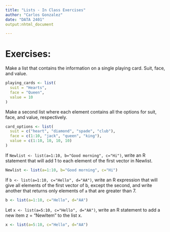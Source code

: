 ```yaml
---
title: "Lists - In Class Exercises"
author: "Carlos Gonzalez"
date: "DATA 2401"
output:nhtml_document

---
```


# Exercises: 

Make a list that contains the information on a single playing card. Suit, face, and value. 

```r
playing_cards <- list(
  suit = "Hearts",
  face = "Queen",
  value = 10
)

```


Make a second list where each element contains all the options for suit, face, and value, respectively. 

```r
card_options <- list(
  suit = c("heart", "diamond", "spade", "club"),
  face = c(1:10, "jack", "queen", "king"),
  value = c(1:10, 10, 10, 10)
)

```


If `Newlist <- list(a=1:10, b="Good morning", c="Hi")`, write an R statement that will add 1 to each element of the first vector in Newlist.

```r
Newlist <- list(a=1:10, b="Good morning", c="Hi")


```

If `b <- list(a=1:10, c="Hello", d="AA")`, write an R expression that will give all elements of the first vector of b, except the second, and write another that returns only elements of `a` that are greater than 7.

```r
b <- list(a=1:10, c="Hello", d="AA")


```

Let `x <- list(a=5:10, c="Hello", d="AA")`, write an R statement to add a new item z = "NewItem" to the list x.

```r
x <- list(a=5:10, c="Hello", d="AA")


```
